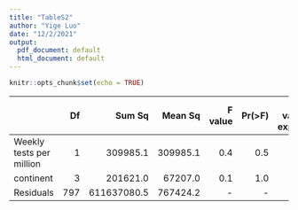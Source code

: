 ```yaml
---
title: "TableS2"
author: "Yige Luo"
date: "12/2/2021"
output:
  pdf_document: default
  html_document: default
---
```


```r
knitr::opts_chunk$set(echo = TRUE)
```

|                         |  Df|      Sum Sq|  Mean Sq| F value| Pr(>F)| % variance explained|
|:------------------------|---:|-----------:|--------:|-------:|------:|--------------------:|
|Weekly tests per million |   1|    309985.1| 309985.1|     0.4|    0.5|                  0.1|
|continent                |   3|    201621.0|  67207.0|     0.1|    1.0|                  0.0|
|Residuals                | 797| 611637080.5| 767424.2|       -|      -|                 99.9|


